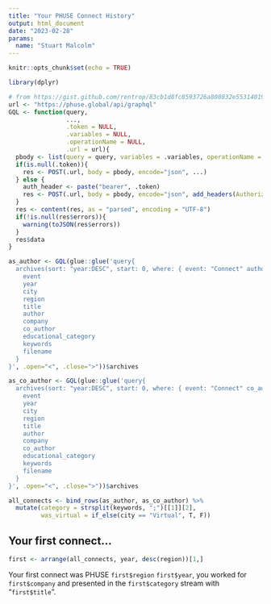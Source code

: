 ```yaml
---
title: "Your PHUSE Connect History"
output: html_document
date: "2023-02-28"
params:
  name: "Stuart Malcolm"
---
```


```r
knitr::opts_chunk$set(echo = TRUE)

library(dplyr)

# from https://gist.github.com/rentrop/83cb1d8fc8593726a808032e55314019
url <- "https://phuse.global/api/graphql"
GQL <- function(query, 
                ..., 
                .token = NULL,
                .variables = NULL, 
                .operationName = NULL, 
                .url = url){
  pbody <- list(query = query, variables = .variables, operationName = .operationName)
  if(is.null(.token)){
    res <- POST(.url, body = pbody, encode="json", ...)
  } else {
    auth_header <- paste("bearer", .token)
    res <- POST(.url, body = pbody, encode="json", add_headers(Authorization=auth_header), ...)
  }
  res <- content(res, as = "parsed", encoding = "UTF-8")
  if(!is.null(res$errors)){
    warning(toJSON(res$errors))
  }
  res$data
}

as_author <- GQL(glue::glue('query{
  archives(sort: "year:DESC", start: 0, where: { event: "Connect" author_contains: "<params$name>" }) {
    event
    year
    city
    region
    title
    author
    company
    co_author
    educational_category
    keywords
    filename
  }
}', .open="<", .close=">"))$archives

as_co_author <- GQL(glue::glue('query{
  archives(sort: "year:DESC", start: 0, where: { event: "Connect" co_author_contains: "{params$name}" }) {
    event
    year
    city
    region
    title
    author
    company
    co_author
    educational_category
    keywords
    filename
  }
}', .open="<", .close=">"))$archives

all_connects <- bind_rows(as_author, as_co_author) %>%
  mutate(category = strsplit(keywords, ";")[[1]][2],
         was_virtual = if_else(city == "Virtual", T, F))
```

## Your first connect...

```r
first <- arrange(all_connects, year, desc(region))[1,]
```

Your first connect was PHUSE `first$region` `first$year`, you worked for `first$company` and presented in the `first$category` stream with "`first$title`".
